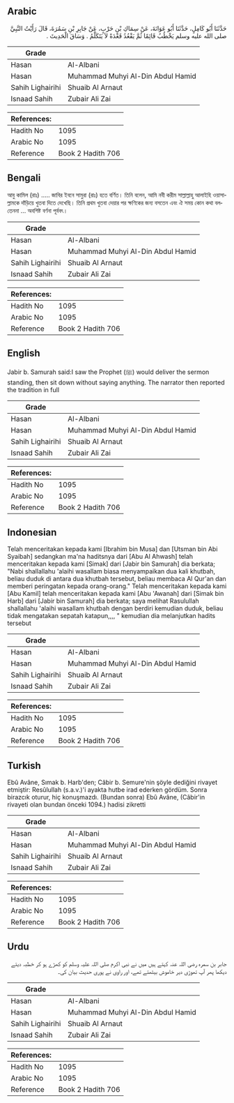 ## Arabic


<div dir="rtl" lang="ar" style={{fontSize:'larger',backgroundColor:'#f8f9fa',padding:20}}>
حَدَّثَنَا أَبُو كَامِلٍ، حَدَّثَنَا أَبُو عَوَانَةَ، عَنْ سِمَاكِ بْنِ حَرْبٍ، عَنْ جَابِرِ بْنِ سَمُرَةَ، قَالَ رَأَيْتُ النَّبِيَّ صلى الله عليه وسلم يَخْطُبُ قَائِمًا ثُمَّ يَقْعُدُ قَعْدَةً لاَ يَتَكَلَّمُ ‏.‏ وَسَاقَ الْحَدِيثَ ‏.‏
</div>
<div style={{backgroundColor:'#f8f9fa',padding:20, marginBottom: 10}}><table> <thead> <tr> <th>Grade</th> <th></th> </tr> </thead> <tbody> <tr><td>Hasan</td><td>Al-Albani</td></tr><tr><td>Hasan</td><td>Muhammad Muhyi Al-Din Abdul Hamid</td></tr><tr><td>Sahih Lighairihi</td><td>Shuaib Al Arnaut</td></tr><tr><td>Isnaad Sahih</td><td>Zubair Ali Zai</td></tr></tbody></table><table> <thead> <tr> <th>References:</th> <th></th> </tr> </thead> <tbody><tr><td>Hadith No</td><td>1095</td></tr><tr><td>Arabic No</td><td>1095</td></tr><tr><td>Reference</td><td>Book 2 Hadith 706</td></tr></tbody></table></div>

## Bengali


<div dir="ltr" lang="bn" style={{fontSize:'larger',backgroundColor:'#f8f9fa',padding:20}}>
আবু কামিল (রাঃ) ..... জাবির ইবনে সামুরা (রাঃ) হতে বর্ণিত। তিনি বলেন, আমি নবী করীম সাল্লাল্লাহু আলাইহি ওয়াসাল্লামকে দাঁড়িয়ে খুতবা দিতে দেখেছি। তিনি প্রথম খুতবা দেয়ার পর ক্ষণিকের জন্য বসতেন এবং ঐ সময় কোন কথা বলতেননা ... অবশিষ্ট বর্ণনা পূর্ববৎ।
</div>
<div style={{backgroundColor:'#f8f9fa',padding:20, marginBottom: 10}}><table> <thead> <tr> <th>Grade</th> <th></th> </tr> </thead> <tbody> <tr><td>Hasan</td><td>Al-Albani</td></tr><tr><td>Hasan</td><td>Muhammad Muhyi Al-Din Abdul Hamid</td></tr><tr><td>Sahih Lighairihi</td><td>Shuaib Al Arnaut</td></tr><tr><td>Isnaad Sahih</td><td>Zubair Ali Zai</td></tr></tbody></table><table> <thead> <tr> <th>References:</th> <th></th> </tr> </thead> <tbody><tr><td>Hadith No</td><td>1095</td></tr><tr><td>Arabic No</td><td>1095</td></tr><tr><td>Reference</td><td>Book 2 Hadith 706</td></tr></tbody></table></div>

## English


<div dir="ltr" lang="en" style={{fontSize:'larger',backgroundColor:'#f8f9fa',padding:20}}>
Jabir b. Samurah said:I saw the Prophet (ﷺ) would deliver the sermon standing, then sit down without saying anything. The narrator then reported the tradition in full
</div>
<div style={{backgroundColor:'#f8f9fa',padding:20, marginBottom: 10}}><table> <thead> <tr> <th>Grade</th> <th></th> </tr> </thead> <tbody> <tr><td>Hasan</td><td>Al-Albani</td></tr><tr><td>Hasan</td><td>Muhammad Muhyi Al-Din Abdul Hamid</td></tr><tr><td>Sahih Lighairihi</td><td>Shuaib Al Arnaut</td></tr><tr><td>Isnaad Sahih</td><td>Zubair Ali Zai</td></tr></tbody></table><table> <thead> <tr> <th>References:</th> <th></th> </tr> </thead> <tbody><tr><td>Hadith No</td><td>1095</td></tr><tr><td>Arabic No</td><td>1095</td></tr><tr><td>Reference</td><td>Book 2 Hadith 706</td></tr></tbody></table></div>

## Indonesian


<div dir="ltr" lang="id" style={{fontSize:'larger',backgroundColor:'#f8f9fa',padding:20}}>
Telah menceritakan kepada kami [Ibrahim bin Musa] dan [Utsman bin Abi Syaibah] sedangkan ma'na haditsnya dari [Abu Al Ahwash] telah menceritakan kepada kami [Simak] dari [Jabir bin Samurah] dia berkata; "Nabi shallallahu 'alaihi wasallam biasa menyampaikan dua kali khutbah, beliau duduk di antara dua khutbah tersebut, beliau membaca Al Qur'an dan memberi peringatan kepada orang-orang." Telah menceritakan kepada kami [Abu Kamil] telah menceritakan kepada kami [Abu 'Awanah] dari [Simak bin Harb] dari [Jabir bin Samurah] dia berkata; saya melihat Rasulullah shallallahu 'alaihi wasallam khutbah dengan berdiri kemudian duduk, beliau tidak mengatakan sepatah katapun,,,, " kemudian dia melanjutkan hadits tersebut
</div>
<div style={{backgroundColor:'#f8f9fa',padding:20, marginBottom: 10}}><table> <thead> <tr> <th>Grade</th> <th></th> </tr> </thead> <tbody> <tr><td>Hasan</td><td>Al-Albani</td></tr><tr><td>Hasan</td><td>Muhammad Muhyi Al-Din Abdul Hamid</td></tr><tr><td>Sahih Lighairihi</td><td>Shuaib Al Arnaut</td></tr><tr><td>Isnaad Sahih</td><td>Zubair Ali Zai</td></tr></tbody></table><table> <thead> <tr> <th>References:</th> <th></th> </tr> </thead> <tbody><tr><td>Hadith No</td><td>1095</td></tr><tr><td>Arabic No</td><td>1095</td></tr><tr><td>Reference</td><td>Book 2 Hadith 706</td></tr></tbody></table></div>

## Turkish


<div dir="ltr" lang="tr" style={{fontSize:'larger',backgroundColor:'#f8f9fa',padding:20}}>
Ebû Avâne, Sımak b. Harb'den; Câbir b. Semure'nin şöyle dediğini rivayet etmiştir: Resûlullah (s.a.v.)'i ayakta hutbe irad ederken gördüm. Sonra birazcık oturur, hiç konuşmazdı. (Bundan sonra) Ebû Avâne, (Câbir'in rivayeti olan bundan önceki 1094.) hadisi zikretti
</div>
<div style={{backgroundColor:'#f8f9fa',padding:20, marginBottom: 10}}><table> <thead> <tr> <th>Grade</th> <th></th> </tr> </thead> <tbody> <tr><td>Hasan</td><td>Al-Albani</td></tr><tr><td>Hasan</td><td>Muhammad Muhyi Al-Din Abdul Hamid</td></tr><tr><td>Sahih Lighairihi</td><td>Shuaib Al Arnaut</td></tr><tr><td>Isnaad Sahih</td><td>Zubair Ali Zai</td></tr></tbody></table><table> <thead> <tr> <th>References:</th> <th></th> </tr> </thead> <tbody><tr><td>Hadith No</td><td>1095</td></tr><tr><td>Arabic No</td><td>1095</td></tr><tr><td>Reference</td><td>Book 2 Hadith 706</td></tr></tbody></table></div>

## Urdu


<div dir="rtl" lang="ur" style={{fontSize:'larger',backgroundColor:'#f8f9fa',padding:20}}>
جابر بن سمرہ رضی اللہ عنہ کہتے ہیں میں نے نبی اکرم صلی اللہ علیہ وسلم کو کھڑے ہو کر خطبہ دیتے دیکھا پھر آپ تھوڑی دیر خاموش بیٹھتے تھے، اور راوی نے پوری حدیث بیان کی۔
</div>
<div style={{backgroundColor:'#f8f9fa',padding:20, marginBottom: 10}}><table> <thead> <tr> <th>Grade</th> <th></th> </tr> </thead> <tbody> <tr><td>Hasan</td><td>Al-Albani</td></tr><tr><td>Hasan</td><td>Muhammad Muhyi Al-Din Abdul Hamid</td></tr><tr><td>Sahih Lighairihi</td><td>Shuaib Al Arnaut</td></tr><tr><td>Isnaad Sahih</td><td>Zubair Ali Zai</td></tr></tbody></table><table> <thead> <tr> <th>References:</th> <th></th> </tr> </thead> <tbody><tr><td>Hadith No</td><td>1095</td></tr><tr><td>Arabic No</td><td>1095</td></tr><tr><td>Reference</td><td>Book 2 Hadith 706</td></tr></tbody></table></div>